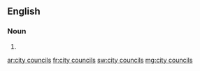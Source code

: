 ==English==

===Noun===
{{head|en|plural}}

# {{plural of|city council|lang=en|nocat=1}}

[[ar:city councils]]
[[fr:city councils]]
[[sw:city councils]]
[[mg:city councils]]